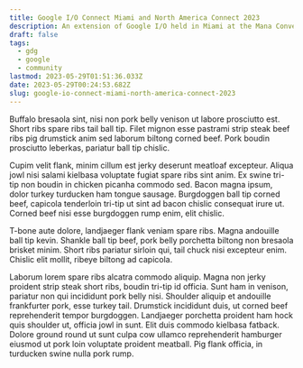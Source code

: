 ```yaml
---
title: Google I/O Connect Miami and North America Connect 2023
description: An extension of Google I/O held in Miami at the Mana Convention Center in Wynwood as well as a gathering of GDG, GDE, WTM, and GDSC programs in North America.
draft: false
tags:
  - gdg
  - google
  - community
lastmod: 2023-05-29T01:51:36.033Z
date: 2023-05-29T00:24:53.682Z
slug: google-io-connect-miami-north-america-connect-2023
---
```

Buffalo bresaola sint, nisi non pork belly venison ut labore prosciutto est.  Short ribs spare ribs tail ball tip.  Filet mignon esse pastrami strip steak beef ribs pig drumstick anim sed laborum biltong corned beef.  Pork boudin prosciutto leberkas, pariatur ball tip chislic.

Cupim velit flank, minim cillum est jerky deserunt meatloaf excepteur.  Aliqua jowl nisi salami kielbasa voluptate fugiat spare ribs sint anim.  Ex swine tri-tip non boudin in chicken picanha commodo sed.  Bacon magna ipsum, dolor turkey turducken ham tongue sausage.  Burgdoggen ball tip corned beef, capicola tenderloin tri-tip ut sint ad bacon chislic consequat irure ut.  Corned beef nisi esse burgdoggen rump enim, elit chislic.

T-bone aute dolore, landjaeger flank veniam spare ribs.  Magna andouille ball tip kevin.  Shankle ball tip beef, pork belly porchetta biltong non bresaola brisket minim.  Short ribs pariatur sirloin qui, tail chuck nisi excepteur enim.  Chislic elit mollit, ribeye biltong ad capicola.

Laborum lorem spare ribs alcatra commodo aliquip.  Magna non jerky proident strip steak short ribs, boudin tri-tip id officia.  Sunt ham in venison, pariatur non qui incididunt pork belly nisi.  Shoulder aliquip et andouille frankfurter pork, esse turkey tail.  Drumstick incididunt duis, ut corned beef reprehenderit tempor burgdoggen.
Landjaeger porchetta proident ham hock quis shoulder ut, officia jowl in sunt.  Elit duis commodo kielbasa fatback.  Dolore ground round ut sunt culpa cow ullamco reprehenderit hamburger eiusmod ut pork loin voluptate proident meatball.  Pig flank officia, in turducken swine nulla pork rump.
